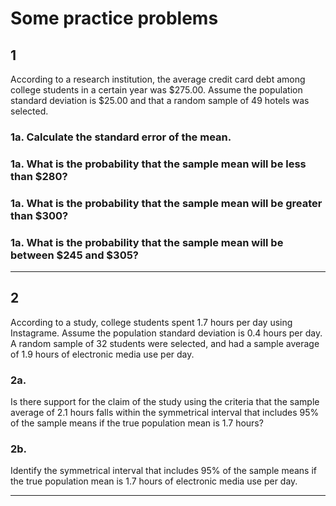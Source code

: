 # Some practice problems

## 1

According to a research institution, the average credit card debt among college
students in a certain year was \$275.00. Assume the population standard
deviation is \$25.00 and that a random sample of 49 hotels was selected.

### 1a. Calculate the standard error of the mean.

### 1a. What is the probability that the sample mean will be less than \$280?

### 1a. What is the probability that the sample mean will be greater than \$300?

### 1a. What is the probability that the sample mean will be between \$245 and \$305? 

***

## 2

According to a study, college students spent 1.7 hours per day using Instagrame.
Assume the population standard deviation is 0.4 hours per day. A random sample
of 32 students were selected, and had a sample average of 1.9 hours of
electronic media use per day.

### 2a. 

Is there support for the claim of the study using the criteria that the sample
average of 2.1 hours falls within the symmetrical interval that includes 95% of
the sample means if the true population mean is 1.7 hours?

### 2b.

Identify the symmetrical interval that includes 95% of the sample means if the
true population mean is 1.7 hours of electronic media use per day.

***
